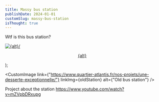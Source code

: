 ```yaml
---
title: Massy bus station
publishDate: 2024-01-01
customSlug: massy-bus-station
isThought: true
---
```



Wtf is this bus station?




  <a href={link} title={alt} style="text-align: center">
    <Image src={oldStation} alt={alt}/>
    <p>{alt}</p>
  </a>
);

<CustomImage link={"https://www.quartier-atlantis.fr/nos-projets/une-desserte-exceptionnelle/"} linkImg={oldStation} alt={"Old bus station"} />


Project about the station https://www.youtube.com/watch?v=mZVpbDRxupg
